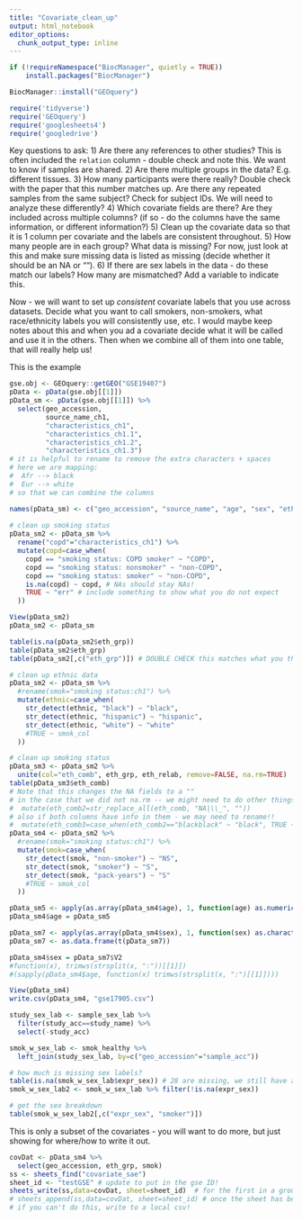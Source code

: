 ```yaml
---
title: "Covariate_clean_up"
output: html_notebook
editor_options: 
  chunk_output_type: inline
---
```

```r
if (!requireNamespace("BiocManager", quietly = TRUE))
    install.packages("BiocManager")

BiocManager::install("GEOquery")
```

```r
require('tidyverse')
require('GEOquery')
require('googlesheets4') 
require('googledrive')
```


Key questions to ask:
1) Are there any references to other studies? This is often included the `relation` column - double check and note this. We want to know if samples are shared.
2) Are there multiple groups in the data? E.g. different tissues.
3) How many participants were there really? Double check with the paper that this number matches up. Are there any repeated samples from the same subject? Check for subject IDs. We will need to analyze these differently?
4) Which covariate fields are there? Are they included across multiple columns? (if so - do the columns have the same information, or different information?)
5) Clean up the covariate data so that it is 1 column per covariate and the labels are consistent throughout.
5) How many people are in each group? What data is missing? For now, just look at this and make sure missing data is listed as missing (decide whether it should be an NA or "").
6) If there are sex labels in the data - do these match our labels? How many are mismatched? Add a variable to indicate this.

Now - we will want to set up *consistent* covariate labels that you use across datasets. Decide what you want to call smokers, non-smokers, what race/ethnicity labels you will consistently use, etc. I would maybe keep notes about this and when you ad a covariate decide what it will be called and use it in the others. Then when we combine all of them into one table, that will really help us!


This is the example 
```r
gse.obj <- GEOquery::getGEO("GSE19407") 
pData <- pData(gse.obj[[1]]) 
pData_sm <- pData(gse.obj[[1]]) %>% 
  select(geo_accession, 
         source_name_ch1, 
         "characteristics_ch1",
         "characteristics_ch1.1",
         "characteristics_ch1.2",
         "characteristics_ch1.3")
# it is helpful to rename to remove the extra characters + spaces
# here we are mapping:
#  Afr --> black
#  Eur --> white
# so that we can combine the columns

names(pData_sm) <- c("geo_accession", "source_name", "age", "sex", "ethnic", "smok")
  
# clean up smoking status
pData_sm2 <- pData_sm %>%
  rename("copd"="characteristics_ch1") %>%
  mutate(copd=case_when(
    copd == "smoking status: COPD smoker" ~ "COPD",
    copd == "smoking status: nonsmoker" ~ "non-COPD",
    copd == "smoking status: smoker" ~ "non-COPD",
    is.na(copd) ~ copd, # NAs should stay NAs! 
    TRUE ~ "err" # include something to show what you do not expect
  ))

View(pData_sm2)
pData_sm2 <- pData_sm

table(is.na(pData_sm2$eth_grp))
table(pData_sm2$eth_grp)
table(pData_sm2[,c("eth_grp")]) # DOUBLE CHECK this matches what you think

# clean up ethnic data
pData_sm2 <- pData_sm %>% 
  #rename(smok="smoking status:ch1") %>%
  mutate(ethnic=case_when(
    str_detect(ethnic, "black") ~ "black",
    str_detect(ethnic, "hispanic") ~ "hispanic",
    str_detect(ethnic, "white") ~ "white"
    #TRUE ~ smok_col
  ))

# clean up smoking status
pData_sm3 <- pData_sm2 %>% 
  unite(col="eth_comb", eth_grp, eth_relab, remove=FALSE, na.rm=TRUE) 
table(pData_sm3$eth_comb)
# Note that this changes the NA fields to a ""
# in the case that we did not na.rm -- we might need to do other things!
#  mutate(eth_comb2=str_replace_all(eth_comb, "NA|\\_", "")) 
# also if both columns have info in them - we may need to rename!!
#  mutate(eth_comb3=case_when(eth_comb2=="blackblack" ~ "black", TRUE ~ eth_comb  ))
pData_sm4 <- pData_sm2 %>% 
  #rename(smok="smoking status:ch1") %>%
  mutate(smok=case_when(
    str_detect(smok, "non-smoker") ~ "NS",
    str_detect(smok, "smoker") ~ "S",
    str_detect(smok, "pack-years") ~ "S"
    #TRUE ~ smok_col
  ))

pData_sm5 <- apply(as.array(pData_sm4$age), 1, function(age) as.numeric(str_extract_all(age, "[0-9]+")[[1]]))
pData_sm4$age = pData_sm5

pData_sm7 <- apply(as.array(pData_sm4$sex), 1, function(sex) as.character(trimws(strsplit(sex, ":")[[1]])))
pData_sm7 <- as.data.frame(t(pData_sm7))

pData_sm4$sex = pData_sm7$V2
#function(x), trimws(strsplit(x, ":"))[[1]])
#(sapply(pData_sm4$age, function(x) trimws(strsplit(x, ":")[[1]])))

View(pData_sm4)
write.csv(pData_sm4, "gse17905.csv")
```

```r
study_sex_lab <- sample_sex_lab %>% 
  filter(study_acc==study_name) %>% 
  select(-study_acc)

smok_w_sex_lab <- smok_healthy %>%
  left_join(study_sex_lab, by=c("geo_accession"="sample_acc"))

# how much is missing sex labels?
table(is.na(smok_w_sex_lab$expr_sex)) # 28 are missing, we still have a fair number
smok_w_sex_lab2 <- smok_w_sex_lab %>% filter(!is.na(expr_sex))

# get the sex breakdown
table(smok_w_sex_lab2[,c("expr_sex", "smoker")])
```


This is only a subset of the covariates - you will want to do more, but just showing for where/how to write it out.
```r
covDat <- pData_sm4 %>% 
  select(geo_accession, eth_grp, smok) 
ss <- sheets_find("covariate_sae")
sheet_id <- "testGSE" # update to put in the gse ID!
sheets_write(ss,data=covDat, sheet=sheet_id)  # for the first in a group
# sheets_append(ss,data=covDat, sheet=sheet_id) # once the sheet has been created if you want to update
# if you can't do this, write to a local csv!
```